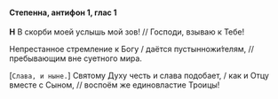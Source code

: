 #### Степенна, антифон 1, глас 1

**Н** В скорби моей услышь мой зов! // Господи, взываю к Тебе!

Непрестанное стремление к Богу / даётся пустынножи́телям, // пребывающим вне суетного мира.

<R>[</R>`Слава, и ныне.`<R>]</R> Святому Духу честь и слава подобает, / как и Отцу вместе с Сыном, // воспоём же единовластие Троицы!
